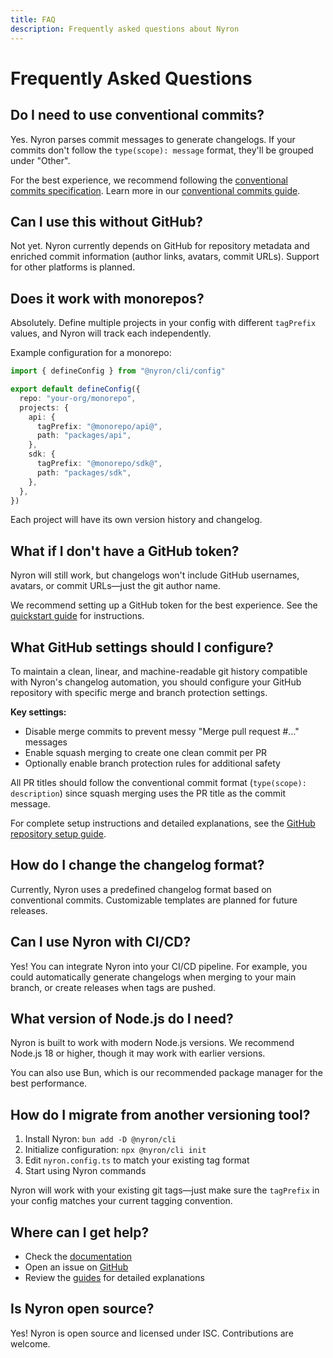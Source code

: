 ```yaml
---
title: FAQ
description: Frequently asked questions about Nyron
---
```


# Frequently Asked Questions

## Do I need to use conventional commits?

Yes. Nyron parses commit messages to generate changelogs. If your commits don't follow the `type(scope): message` format, they'll be grouped under "Other".

For the best experience, we recommend following the [conventional commits specification](https://www.conventionalcommits.org/). Learn more in our [conventional commits guide](/docs/guides/conventional-commits).

## Can I use this without GitHub?

Not yet. Nyron currently depends on GitHub for repository metadata and enriched commit information (author links, avatars, commit URLs). Support for other platforms is planned.

## Does it work with monorepos?

Absolutely. Define multiple projects in your config with different `tagPrefix` values, and Nyron will track each independently.

Example configuration for a monorepo:

```ts
import { defineConfig } from "@nyron/cli/config"

export default defineConfig({
  repo: "your-org/monorepo",
  projects: {
    api: {
      tagPrefix: "@monorepo/api@",
      path: "packages/api",
    },
    sdk: {
      tagPrefix: "@monorepo/sdk@",
      path: "packages/sdk",
    },
  },
})
```

Each project will have its own version history and changelog.

## What if I don't have a GitHub token?

Nyron will still work, but changelogs won't include GitHub usernames, avatars, or commit URLs—just the git author name.

We recommend setting up a GitHub token for the best experience. See the [quickstart guide](/docs/getting-started/quickstart#setup-github-token-optional-but-recommended) for instructions.

## What GitHub settings should I configure?

To maintain a clean, linear, and machine-readable git history compatible with Nyron's changelog automation, you should configure your GitHub repository with specific merge and branch protection settings.

**Key settings:**

- Disable merge commits to prevent messy "Merge pull request #…" messages
- Enable squash merging to create one clean commit per PR
- Optionally enable branch protection rules for additional safety

All PR titles should follow the conventional commit format (`type(scope): description`) since squash merging uses the PR title as the commit message.

For complete setup instructions and detailed explanations, see the [GitHub repository setup guide](/docs/guides/conventional-commits#github-repository-setup).

## How do I change the changelog format?

Currently, Nyron uses a predefined changelog format based on conventional commits. Customizable templates are planned for future releases.

## Can I use Nyron with CI/CD?

Yes! You can integrate Nyron into your CI/CD pipeline. For example, you could automatically generate changelogs when merging to your main branch, or create releases when tags are pushed.

## What version of Node.js do I need?

Nyron is built to work with modern Node.js versions. We recommend Node.js 18 or higher, though it may work with earlier versions.

You can also use Bun, which is our recommended package manager for the best performance.

## How do I migrate from another versioning tool?

1. Install Nyron: `bun add -D @nyron/cli`
2. Initialize configuration: `npx @nyron/cli init`
3. Edit `nyron.config.ts` to match your existing tag format
4. Start using Nyron commands

Nyron will work with your existing git tags—just make sure the `tagPrefix` in your config matches your current tagging convention.

## Where can I get help?

- Check the [documentation](/docs)
- Open an issue on [GitHub](https://github.com/erebus-sh/nyron)
- Review the [guides](/docs/guides/how-it-works) for detailed explanations

## Is Nyron open source?

Yes! Nyron is open source and licensed under ISC. Contributions are welcome.


